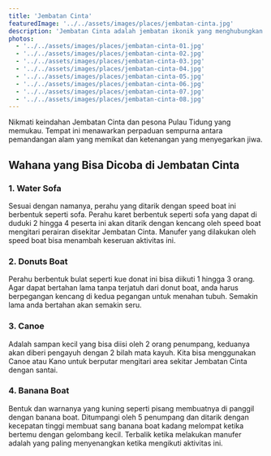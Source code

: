 ```yaml
---
title: 'Jembatan Cinta'
featuredImage: '../../assets/images/places/jembatan-cinta.jpg'
description: 'Jembatan Cinta adalah jembatan ikonik yang menghubungkan Pulau Tidung Besar dan Kecil.'
photos:
  - '../../assets/images/places/jembatan-cinta-01.jpg'
  - '../../assets/images/places/jembatan-cinta-02.jpg'
  - '../../assets/images/places/jembatan-cinta-03.jpg'
  - '../../assets/images/places/jembatan-cinta-04.jpg'
  - '../../assets/images/places/jembatan-cinta-05.jpg'
  - '../../assets/images/places/jembatan-cinta-06.jpg'
  - '../../assets/images/places/jembatan-cinta-07.jpg'
  - '../../assets/images/places/jembatan-cinta-08.jpg'
---
```


Nikmati keindahan Jembatan Cinta dan pesona Pulau Tidung yang memukau. Tempat ini menawarkan perpaduan sempurna antara pemandangan alam yang memikat dan ketenangan yang menyegarkan jiwa.

## Wahana yang Bisa Dicoba di Jembatan Cinta

### 1. Water Sofa

Sesuai dengan namanya, perahu yang ditarik dengan speed boat ini berbentuk seperti sofa. Perahu karet berbentuk seperti sofa yang dapat di duduki 2 hingga 4 peserta ini akan ditarik dengan kencang oleh speed boat mengitari perairan disekitar Jembatan Cinta. Manufer yang dilakukan oleh speed boat bisa menambah keseruan aktivitas ini.

### 2. Donuts Boat

Perahu berbentuk bulat seperti kue donat ini bisa diikuti 1 hingga 3 orang. Agar dapat bertahan lama tanpa terjatuh dari donut boat, anda harus berpegangan kencang di kedua pegangan untuk menahan tubuh. Semakin lama anda bertahan akan semakin seru.

### 3. Canoe

Adalah sampan kecil yang bisa diisi oleh 2 orang penumpang, keduanya akan diberi pengayuh dengan 2 bilah mata kayuh. Kita bisa menggunakan Canoe atau Kano untuk berputar mengitari area sekitar Jembatan Cinta dengan santai.

### 4. Banana Boat

Bentuk dan warnanya yang kuning seperti pisang membuatnya di panggil dengan banana boat. Ditumpangi oleh 5 penumpang dan ditarik dengan kecepatan tinggi membuat sang banana boat kadang melompat ketika bertemu dengan gelombang kecil. Terbalik ketika melakukan manufer adalah yang paling menyenangkan ketika mengikuti aktivitas ini.
